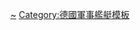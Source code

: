 {{military navigation
| name = 萨克森级铁甲舰
| title = [[萨克森级铁甲舰|萨克森级铁甲护卫舰]]
| image = {{shipboxflag|German Empire|naval}}
| state = {{{state|autocollapse}}}
| bodyclass = hlist
| style = wide

| list1 =
* [[萨克森号铁甲舰|萨克森号]]
* [[巴伐利亚号铁甲舰|巴伐利亚号]]
* [[符腾堡号铁甲舰|符腾堡号]]
* [[巴登号铁甲舰|巴登号]]

| list2 =
* 前级：[[皇帝级铁甲舰|皇帝级]]
* 次级：[[奥尔登堡号铁甲舰|奥尔登堡号]]

| below =
* [[德国铁甲舰列表]]

}}<noinclude>
{{collapsible option}}
[[Category:萨克森级铁甲舰|~]]
[[Category:德國軍事艦艇模板]]
</noinclude>